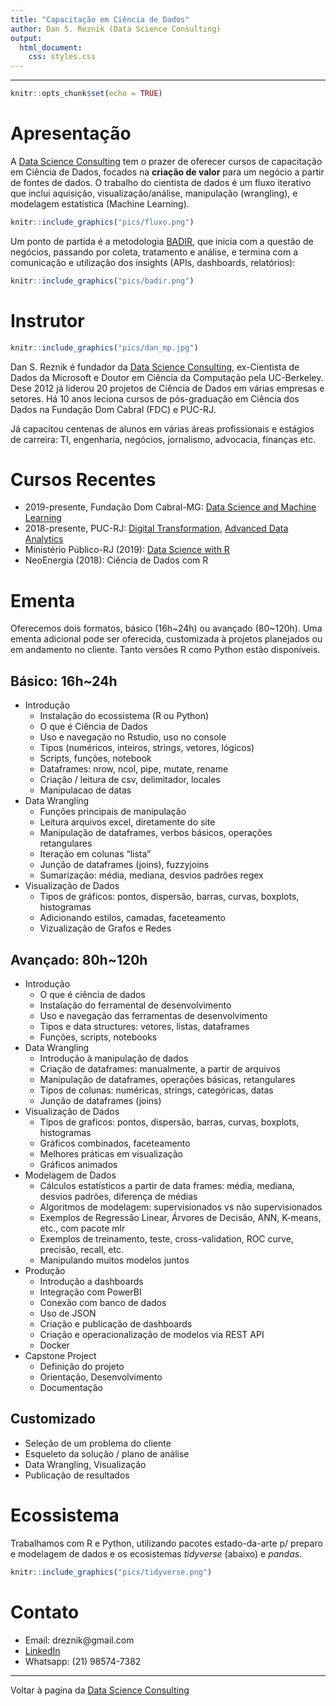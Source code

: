 ```yaml
---
title: "Capacitação em Ciência de Dados"
author: Dan S. Reznik (Data Science Consulting)
output:
  html_document:
    css: styles.css
--- 
```

***
```r
knitr::opts_chunk$set(echo = TRUE)
```

# Apresentação

A [Data Science Consulting](index.html) tem o prazer de oferecer cursos de capacitação em Ciência de Dados, focados na **criação de valor** para um negócio a partir de fontes de dados. O trabalho do cientista de dados é um fluxo iterativo que inclui aquisição, visualização/análise, manipulação (wrangling), e modelagem estatística (Machine Learning).

```r
knitr::include_graphics("pics/fluxo.png")
```

Um ponto de partida é a metodologia [BADIR](https://aryng.com/aryng_BADIR_advantage), que inicia com a questão de negócios, passando por coleta, tratamento e análise, e termina com a comunicação e utilização dos insights (APIs, dashboards, relatórios):

```r
knitr::include_graphics("pics/badir.png")
```

# Instrutor

```r
knitr::include_graphics("pics/dan_mp.jpg")
```

Dan S. Reznik é fundador da [Data Science Consulting](index.html), ex-Cientista de Dados da Microsoft e Doutor em Ciência da Computação pela UC-Berkeley. Dese 2012 já liderou 20 projetos de Ciência de Dados em várias empresas e setores. Há 10 anos leciona cursos de pós-graduação em Ciência dos Dados na Fundação Dom Cabral (FDC) e PUC-RJ.

Já capacitou centenas de alunos em várias áreas profissionais e estágios de carreira: TI, engenharia, negócios, jornalismo, advocacia, finanças etc.

# Cursos Recentes

- 2019-presente, Fundação Dom Cabral-MG: [Data Science and Machine Learning](docs/fdc_slides.pdf)
- 2018-presente, PUC-RJ: [Digital Transformation](http://ecoa.usuarios.rdc.puc-rio.br/mdt/), [Advanced Data Analytics](http://www.cce.puc-rio.br/sitecce/website/website.dll/folder?nCurso=data-analytics:-mining,-predictive,-text-(e)-big-data-analytics)
- Ministério Público-RJ (2019): [Data Science with R](https://dan-reznik.github.io/MPRJ-Main/)
- NeoEnergia (2018): Ciência de Dados com R

# Ementa {.tabset .tabset-fade .tabset-pills}

Oferecemos dois formatos, básico (16h~24h) ou avançado (80~120h). Uma ementa adicional pode ser oferecida, customizada à projetos planejados ou em andamento no cliente. Tanto versões R como Python estão disponíveis.

## Básico: 16h~24h

- Introdução
  - Instalação do ecossistema (R ou Python)
  - O que é Ciência de Dados
  - Uso e navegação no Rstudio, uso no console
  - Tipos (numéricos, inteiros, strings, vetores, lógicos)
  - Scripts, funções, notebook
  - Dataframes: nrow, ncol, pipe, mutate, rename
  - Criação / leitura de csv, delimitador, locales
  - Manipulacao de datas

- Data Wrangling
  - Funções principais de manipulação
  - Leitura arquivos excel, diretamente do site
  - Manipulação de dataframes, verbos básicos, operações retangulares
  - Iteração em colunas "lista"
  - Junção de dataframes (joins), fuzzyjoins
  - Sumarização: média, mediana, desvios padrões
regex

- Visualização de Dados
  - Tipos de gráficos: pontos, dispersão, barras, curvas, boxplots, histogramas
  - Adicionando estilos, camadas, faceteamento
  - Vizualização de Grafos e Redes
  
## Avançado: 80h~120h

- Introdução
  - O que é ciência de dados
  - Instalação do ferramental de desenvolvimento
  - Uso e navegação das ferramentas de desenvolvimento
  - Tipos e data structures: vetores, listas, dataframes
  - Funções, scripts, notebooks

- Data Wrangling
  - Introdução à manipulação de dados
  - Criação de dataframes: manualmente, a partir de arquivos
  - Manipulação de dataframes, operações básicas, retangulares
  - Tipos de colunas: numéricas, strings, categóricas, datas
  - Junção de dataframes (joins)
  
- Visualização de Dados
  - Tipos de graficos: pontos, dispersão, barras, curvas, boxplots, histogramas
  - Gráficos combinados, faceteamento
  - Melhores práticas em visualização
  - Gráficos animados
  
- Modelagem de Dados
  - Cálculos estatísticos a partir de data frames: média, mediana, desvios padrões, diferença de médias
  - Algoritmos de modelagem: supervisionados vs não supervisionados
  - Exemplos de Regressão Linear, Árvores de Decisão, ANN, K-means, etc., com pacote mlr
  - Exemplos de treinamento, teste, cross-validation, ROC curve, precisão, recall, etc.
  - Manipulando muitos modelos juntos

- Produção
  - Introdução a dashboards
  - Integração com PowerBI
  - Conexão com banco de dados
  - Uso de JSON
  - Criação e publicação de dashboards
  - Criação e operacionalização de modelos via REST API
  - Docker
  
- Capstone Project
  - Definição do projeto
  - Orientação, Desenvolvimento
  - Documentação
  
## Customizado

- Seleção de um problema do cliente
- Esqueleto da solução / plano de análise
- Data Wrangling, Visualização
- Publicação de resultados

# Ecossistema

Trabalhamos com R e Python, utilizando pacotes estado-da-arte p/ preparo e modelagem de dados e os ecosistemas *tidyverse* (abaixo) e *pandas*. 

```r
knitr::include_graphics("pics/tidyverse.png")
```


# Contato

- Email: dreznik@gmail.com
- [LinkedIn](https://www.linkedin.com/in/dan-s-reznik-phd-bb49133/)  
- Whatsapp: (21) 98574-7382

***

Voltar à pagina da [Data Science Consulting](index.html)